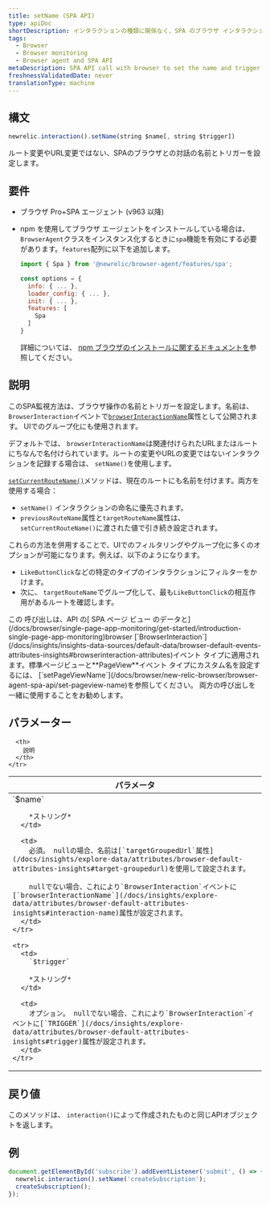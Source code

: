 ```yaml
---
title: setName (SPA API)
type: apiDoc
shortDescription: インタラクションの種類に関係なく、SPA のブラウザ インタラクションの名前とトリガーを設定します。
tags:
  - Browser
  - Browser monitoring
  - Browser agent and SPA API
metaDescription: SPA API call with browser to set the name and trigger of a browser interaction that is not a route change or URL change.
freshnessValidatedDate: never
translationType: machine
---
```


## 構文

```js
newrelic.interaction().setName(string $name[, string $trigger])
```

ルート変更やURL変更ではない、SPAのブラウザとの対話の名前とトリガーを設定します。

## 要件

* ブラウザ Pro+SPA エージェント (v963 以降)

* npm を使用してブラウザ エージェントをインストールしている場合は、 `BrowserAgent`クラスをインスタンス化するときに`spa`機能を有効にする必要があります。`features`配列に以下を追加します。

  ```js
  import { Spa } from '@newrelic/browser-agent/features/spa';

  const options = {
    info: { ... },
    loader_config: { ... },
    init: { ... },
    features: [
      Spa
    ]
  }
  ```

  詳細については、 [npm ブラウザのインストールに関するドキュメントを](https://www.npmjs.com/package/@newrelic/browser-agent#new-relic-browser-agent)参照してください。

## 説明

このSPA監視方法は、ブラウザ操作の名前とトリガーを設定します。名前は、 `BrowserInteraction`イベントで[`browserInteractionName`](/docs/insights/explore-data/attributes/browser-default-attributes-insights#interaction-name)属性として公開されます。 UIでのグループ化にも使用されます。

デフォルトでは、 `browserInteractionName`は関連付けられたURLまたはルートにちなんで名付けられています。ルートの変更やURLの変更ではないインタラクションを記録する場合は、 `setName()`を使用します。

[`setCurrentRouteName()`](/docs/browser/new-relic-browser/browser-agent-apis/browser-spa-api-newrelicsetcurrentroutename)メソッドは、現在のルートにも名前を付けます。両方を使用する場合：

* `setName()` インタラクションの命名に優先されます。
* `previousRouteName`属性と`targetRouteName`属性は、 `setCurrentRouteName()`に渡された値で引き続き設定されます。

これらの方法を併用することで、UIでのフィルタリングやグループ化に多くのオプションが可能になります。例えば、以下のようになります。

* `LikeButtonClick`などの特定のタイプのインタラクションにフィルターをかけます。
* 次に、 `targetRouteName`でグループ化して、最も`LikeButtonClick`の相互作用があるルートを確認します。

<Callout variant="tip">
  この 呼び出しは、API の[ SPA ページ ビュー のデータと](/docs/browser/single-page-app-monitoring/get-started/introduction-single-page-app-monitoring)browser [`BrowserInteraction`](/docs/insights/insights-data-sources/default-data/browser-default-events-attributes-insights#browserinteraction-attributes)イベント タイプに適用されます。標準ページビューと<DNT>**PageView**</DNT>イベント タイプにカスタム名を設定するには、 [`setPageViewName`](/docs/browser/new-relic-browser/browser-agent-spa-api/set-pageview-name)を参照してください。 両方の呼び出しを一緒に使用することをお勧めします。
</Callout>

## パラメーター

<table>
  <thead>
    <tr>
      <th width="25%">
        パラメータ
      </th>

      <th>
        説明
      </th>
    </tr>
  </thead>

  <tbody>
    <tr>
      <td>
        `$name`

        *ストリング*
      </td>

      <td>
        必須。 nullの場合、名前は[`targetGroupedUrl`属性](/docs/insights/explore-data/attributes/browser-default-attributes-insights#target-groupedurl)を使用して設定されます。

        nullでない場合、これにより`BrowserInteraction`イベントに[`browserInteractionName`](/docs/insights/explore-data/attributes/browser-default-attributes-insights#interaction-name)属性が設定されます。
      </td>
    </tr>

    <tr>
      <td>
        `$trigger`

        *ストリング*
      </td>

      <td>
        オプション。 nullでない場合、これにより`BrowserInteraction`イベントに[`TRIGGER`](/docs/insights/explore-data/attributes/browser-default-attributes-insights#trigger)属性が設定されます。
      </td>
    </tr>
  </tbody>
</table>

## 戻り値

このメソッドは、 `interaction()`によって作成されたものと同じAPIオブジェクトを返します。

## 例

```js
document.getElementById('subscribe').addEventListener('submit', () => {
  newrelic.interaction().setName('createSubscription');
  createSubscription();
});
```